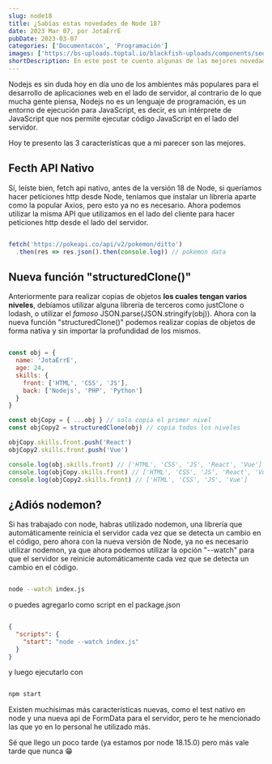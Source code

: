 ```yaml
---
slug: node18
title: ¿Sabías estas novedades de Node 18?
date: 2023 Mar 07, por JotaErrE
pubDate: 2023-03-07
categories: ['Documentacón', 'Programación']
images: ['https://bs-uploads.toptal.io/blackfish-uploads/components/seo/content/og_image_file/og_image/1181582/secure-rest-api-in-nodejs-18f43b3033c239da5d2525cfd9fdc98f.png']
shortDescription: En este post te cuento algunas de las mejores novedades que nos trae Node 18 y como utilizarlas.
---
```

Nodejs es sin duda hoy en día uno de los ambientes más populares para el desarrollo de aplicaciones web en el lado de servidor, al contrario de lo que mucha gente piensa, Nodejs no es un lenguaje de programación, es un entorno de ejecución para JavaScript, es decir, es un intérprete de JavaScript que nos permite ejecutar código JavaScript en el lado del servidor.

Hoy te presento las 3 características que a mi parecer son las mejores.

## Fecth API Nativo
Sí, leíste bien, fetch api nativo, antes de la versión 18 de Node, si queríamos hacer peticiones http desde Node, teníamos que instalar un librería aparte como la popular Axios, pero esto ya no es necesario. Ahora podemos utilizar la misma API que utilizamos en el lado del cliente para hacer peticiones http desde el lado del servidor.

```js

fetch('https://pokeapi.co/api/v2/pokemon/ditto')
  .then(res => res.json().then(console.log)) // pokemon data
```

## Nueva función "structuredClone()"
Anteriormente para realizar copias de objetos **los cuales tengan varios niveles**, debíamos utilizar alguna librería de terceros como justClone o lodash, o utilizar el *famoso* JSON.parse(JSON.stringify(obj)). Ahora con la nueva función "structuredClone()" podemos realizar copias de objetos de forma nativa y sin importar la profundidad de los mismos.
```js

const obj = {
  name: 'JotaErrE',
  age: 24,
  skills: {
    front: ['HTML', 'CSS', 'JS'],
    back: ['Nodejs', 'PHP', 'Python']
  }
}

const objCopy = { ...obj } // solo copia el primer nivel
const objCopy2 = structuredClone(obj) // copia todos los niveles

objCopy.skills.front.push('React')
objCopy2.skills.front.push('Vue')

console.log(obj.skills.front) // ['HTML', 'CSS', 'JS', 'React', 'Vue']
console.log(objCopy.skills.front) // ['HTML', 'CSS', 'JS', 'React', 'Vue']
console.log(objCopy2.skills.front) // ['HTML', 'CSS', 'JS', 'Vue']

```

## ¿Adiós nodemon?
Si has trabajado con node, habras utilizado nodemon, una librería que automáticamente reinicia el servidor cada vez que se detecta un cambio en el código, pero ahora con la nueva versión de Node, ya no es necesario utilizar nodemon, ya que ahora podemos utilizar la opción "--watch" para que el servidor se reinicie automáticamente cada vez que se detecta un cambio en el código.
```bash

node --watch index.js
```
o puedes agregarlo como script en el package.json
```json

{
  "scripts": {
    "start": "node --watch index.js"
  }
}
```
y luego ejecutarlo con
```sh

npm start
```

Existen muchísimas más características nuevas, como el test nativo en node y una nueva api de FormData para el servidor, pero te he mencionado las que yo en lo personal he utilizado más.

Sé que llego un poco tarde (ya estamos por node 18.15.0) pero más vale tarde que nunca 😁
